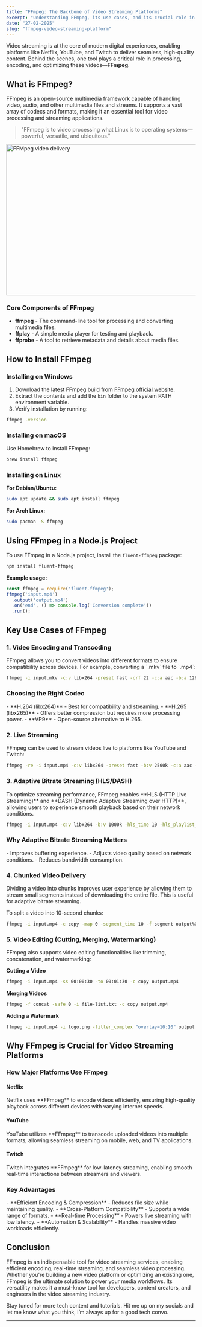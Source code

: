 ```yaml
---
title: "FFmpeg: The Backbone of Video Streaming Platforms"
excerpt: "Understanding FFmpeg, its use cases, and its crucial role in revolutionizing video streaming platforms."
date: "27-02-2025"
slug: "ffmpeg-video-streaming-platform"
---
```


Video streaming is at the core of modern digital experiences, enabling platforms like Netflix, YouTube, and Twitch to deliver seamless, high-quality content. Behind the scenes, one tool plays a critical role in processing, encoding, and optimizing these videos—**FFmpeg**.

<h2 class="text-2xl font-semibold text-primary my-4">What is FFmpeg?</h2>

FFmpeg is an open-source multimedia framework capable of handling video, audio, and other multimedia files and streams. It supports a vast array of codecs and formats, making it an essential tool for video processing and streaming applications.

> "FFmpeg is to video processing what Linux is to operating systems—powerful, versatile, and ubiquitous."

<div style={{ display: 'flex', justifyContent: 'center' }}>
  <img src="/blog-images/ffmpeg-working.webp" className="m-4" alt="FFMpeg video delivery" width="600" height="400" />
</div>

<h3 class="text-xl font-semibold text-primary my-4">Core Components of FFmpeg </h3>

- **ffmpeg** - The command-line tool for processing and converting multimedia files.
- **ffplay** - A simple media player for testing and playback.
- **ffprobe** - A tool to retrieve metadata and details about media files.

<h2 class="text-2xl font-semibold text-primary my-4">How to Install FFmpeg</h2>

<h3 class="text-xl font-semibold text-primary my-4">Installing on Windows</h3>

1. Download the latest FFmpeg build from [FFmpeg official website](https://ffmpeg.org/download.html).
2. Extract the contents and add the `bin` folder to the system PATH environment variable.
3. Verify installation by running:

```bash
ffmpeg -version
```

<h3 class="text-xl font-semibold text-primary my-4">Installing on macOS</h3>

Use Homebrew to install FFmpeg:
```bash
brew install ffmpeg
```

<h3 class="text-xl font-semibold text-primary my-4">Installing on Linux</h3>

**For Debian/Ubuntu:**
```bash
sudo apt update && sudo apt install ffmpeg
```

**For Arch Linux:**
```bash
sudo pacman -S ffmpeg
```

<h2 class="text-2xl font-semibold text-primary my-4">Using FFmpeg in a Node.js Project</h2>

To use FFmpeg in a Node.js project, install the `fluent-ffmpeg` package:
```bash
npm install fluent-ffmpeg
```

**Example usage:**
```javascript
const ffmpeg = require('fluent-ffmpeg');
ffmpeg('input.mp4')
  .output('output.mp4')
  .on('end', () => console.log('Conversion complete'))
  .run();
```

<h2 class="text-2xl font-semibold text-primary my-4">Key Use Cases of FFmpeg</h2>

<h3 class="text-xl font-semibold text-primary my-4">1. Video Encoding and Transcoding</h3>
FFmpeg allows you to convert videos into different formats to ensure compatibility across devices. For example, converting a `.mkv` file to `.mp4`:

```bash
ffmpeg -i input.mkv -c:v libx264 -preset fast -crf 22 -c:a aac -b:a 128k output.mp4
```

<h3 class="text-xl font-semibold text-primary my-4">Choosing the Right Codec</h3>
- **H.264 (libx264)** - Best for compatibility and streaming.
- **H.265 (libx265)** - Offers better compression but requires more processing power.
- **VP9** - Open-source alternative to H.265.

<h3 class="text-xl font-semibold text-primary my-4">2. Live Streaming</h3>
FFmpeg can be used to stream videos live to platforms like YouTube and Twitch:

```bash
ffmpeg -re -i input.mp4 -c:v libx264 -preset fast -b:v 2500k -c:a aac -b:a 128k -f flv rtmp://live.twitch.tv/app/{stream_key}
```

<h3 class="text-xl font-semibold text-primary my-4">3. Adaptive Bitrate Streaming (HLS/DASH)</h3>
To optimize streaming performance, FFmpeg enables **HLS (HTTP Live Streaming)** and **DASH (Dynamic Adaptive Streaming over HTTP)**, allowing users to experience smooth playback based on their network conditions.

```bash
ffmpeg -i input.mp4 -c:v libx264 -b:v 1000k -hls_time 10 -hls_playlist_type vod output.m3u8
```

<h3 class="text-xl font-semibold text-primary my-4">Why Adaptive Bitrate Streaming Matters</h3>
- Improves buffering experience.
- Adjusts video quality based on network conditions.
- Reduces bandwidth consumption.

<h3 class="text-xl font-semibold text-primary my-4">4. Chunked Video Delivery</h3>
Dividing a video into chunks improves user experience by allowing them to stream small segments instead of downloading the entire file. This is useful for adaptive bitrate streaming.

To split a video into 10-second chunks:
```bash
ffmpeg -i input.mp4 -c copy -map 0 -segment_time 10 -f segment output%03d.mp4
```

<h3 class="text-xl font-semibold text-primary my-4">5. Video Editing (Cutting, Merging, Watermarking)</h3>
FFmpeg also supports video editing functionalities like trimming, concatenation, and watermarking:

**Cutting a Video**
```bash
ffmpeg -i input.mp4 -ss 00:00:30 -to 00:01:30 -c copy output.mp4
```

**Merging Videos**
```bash
ffmpeg -f concat -safe 0 -i file-list.txt -c copy output.mp4
```

**Adding a Watermark**
```bash
ffmpeg -i input.mp4 -i logo.png -filter_complex "overlay=10:10" output.mp4
```

<h2 class="text-2xl font-semibold text-primary my-4">Why FFmpeg is Crucial for Video Streaming Platforms</h2>

<h3 class="text-xl font-semibold text-primary my-4">How Major Platforms Use FFmpeg</h3>
<h4 class="text-lg font-semibold text-primary my-4">Netflix</h4>
Netflix uses **FFmpeg** to encode videos efficiently, ensuring high-quality playback across different devices with varying internet speeds.

<h4 class="text-lg font-semibold text-primary my-4">YouTube </h4>
YouTube utilizes **FFmpeg** to transcode uploaded videos into multiple formats, allowing seamless streaming on mobile, web, and TV applications.

<h4 class="text-lg font-semibold text-primary my-4">Twitch </h4>
Twitch integrates **FFmpeg** for low-latency streaming, enabling smooth real-time interactions between streamers and viewers.

<h3 class="text-xl font-semibold text-primary my-4">Key Advantages </h3>
- **Efficient Encoding & Compression** - Reduces file size while maintaining quality.
- **Cross-Platform Compatibility** - Supports a wide range of formats.
- **Real-time Processing** - Powers live streaming with low latency.
- **Automation & Scalability** - Handles massive video workloads efficiently.

<h2 class="text-2xl font-semibold text-primary my-4">Conclusion</h2>
FFmpeg is an indispensable tool for video streaming services, enabling efficient encoding, real-time streaming, and seamless video processing. Whether you're building a new video platform or optimizing an existing one, FFmpeg is the ultimate solution to power your media workflows. Its versatility makes it a must-know tool for developers, content creators, and engineers in the video streaming industry.

Stay tuned for more tech content and tutorials. Hit me up on my socials and let me know what you think, I’m always up for a good tech convo.

---
